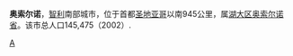 {{noteTA
|1=zh-hans:奥索尔诺; zh-tw:奧索諾;
}}
{{Infobox settlement
|official_name          = 奥索尔诺
|other_name             =
|native_name            =  
|nickname               = 
|motto                  = 
|settlement_type = [[智利城市列表|城市]]
|image_skyline          = Mirador de Osorno.jpg
|imagesize              = 
|image_caption          = 
|image_flag             = Bandera de Osorno (Chile).svg
|flag_size              = 100px
|image_shield           = Escudo de Osorno.svg
|shield_size            =
|image_map              = Comuna de Osorno.svg
|mapsize                = 175px
|map_caption            = Location of Osorno commune within Los Lagos Region
|map_alt                = Location of Osorno commune within Los Lagos Region
|pushpin_map            = Chile
|pushpin_label_position = bottom
|pushpin_map_caption    = Location in Chile
|pushpin_mapsize        = 175<!--omit "px"-->
| latd  = 40 |latm  =34  |lats  =21  |latNS  = S
| longd =73  |longm =08  |longs =07  |longEW = W
|coordinates_region     = CL-LL
| coordinates_footnotes =
| coordinates_display=inline,title
| coor_pinpoint         = alcalde's office
|subdivision_type       = [[国家|国家]]
|subdivision_name       = [[智利|智利]]
|subdivision_type1      = [[智利行政区划|大区]]
|subdivision_name1      = [[湖大区|湖大区]]
|subdivision_type2      = [[省_(智利)|省]]
|subdivision_name2      = [[奥索尔诺省|奥索尔诺省]]
|subdivision_type3      = 社区
|subdivision_name3      = 奥索尔诺
| government_footnotes    = 
| government_type         = [[Municipality|Municipality]]
| leader_party            =
| leader_title            = [[Alcalde|Alcalde]]
| leader_name             = Jaime Alberto Bertin Valenzuela
|established_title      = 创建
|established_date       = 1558
| unit_pref               = Metric
| area_footnotes          = 
| area_total_km2          = 951.3
| elevation_footnotes     = 
| elevation_m             =
| population_footnotes    = 
| population_total        = 145475
| population_as_of        = 2002年
| population_est          = 160000
| pop_est_as_of           = 2008
| population_density_km2  = auto
| population_demonym      = 
| population_blank1_title = [[市区|市区]]
| population_blank1       = 132245
| population_blank2_title = [[郊区|郊区]]
| population_blank2       = 13230
| demographics_type1      = Sex
| demographics1_footnotes = 
| demographics1_title1    = Men
| demographics1_info1     = 70,743
| demographics1_title2    = Women
| demographics1_info2     = 74,732
|timezone = [[Time_in_Chile|CLT]]
| utc_offset = −4
|timezone_DST = [[Time_in_Chile|CLST]]
| utc_offset_DST = −3
|postal_code_type       =  
|postal_code            =
|area_code              = 56 + 64
| website                 = [http://www.municipalidadosorno.cl Municipality of Osorno]
|footnotes              = 
}}'''奥索尔诺'''，[[智利|智利]]南部城市，位于首都[[圣地亚哥|圣地亚哥]]以南945公里，属[[湖大区|湖大区]][[奥索尔诺省|奥索尔诺省]]。该市总人口145,475（2002）.

[[Category:智利城市|A]]